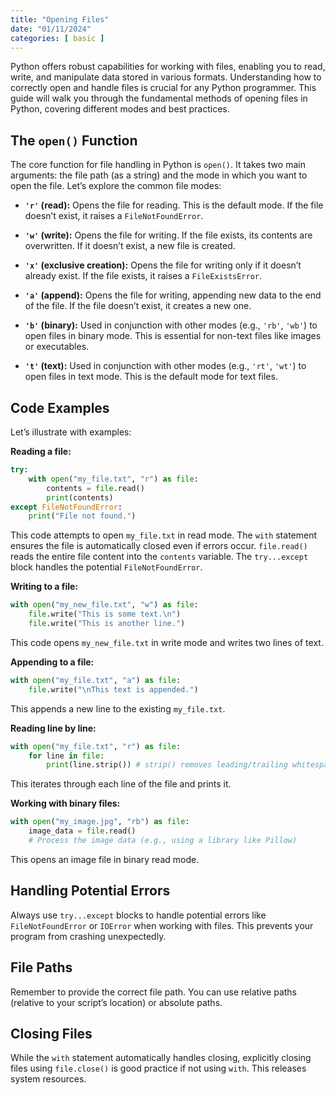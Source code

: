 ```yaml
---
title: "Opening Files"
date: "01/11/2024"
categories: [ basic ]
---
```



Python offers robust capabilities for working with files, enabling you to read, write, and manipulate data stored in various formats.  Understanding how to correctly open and handle files is crucial for any Python programmer. This guide will walk you through the fundamental methods of opening files in Python, covering different modes and best practices.


##  The `open()` Function

The core function for file handling in Python is `open()`. It takes two main arguments: the file path (as a string) and the mode in which you want to open the file.  Let's explore the common file modes:

* **`'r'` (read):** Opens the file for reading. This is the default mode.  If the file doesn't exist, it raises a `FileNotFoundError`.

* **`'w'` (write):** Opens the file for writing.  If the file exists, its contents are overwritten. If it doesn't exist, a new file is created.

* **`'x'` (exclusive creation):** Opens the file for writing only if it doesn't already exist. If the file exists, it raises a `FileExistsError`.

* **`'a'` (append):** Opens the file for writing, appending new data to the end of the file.  If the file doesn't exist, it creates a new one.

* **`'b'` (binary):** Used in conjunction with other modes (e.g., `'rb'`, `'wb'`) to open files in binary mode.  This is essential for non-text files like images or executables.

* **`'t'` (text):** Used in conjunction with other modes (e.g., `'rt'`, `'wt'`) to open files in text mode. This is the default mode for text files.


## Code Examples

Let's illustrate with examples:


**Reading a file:**

```python
try:
    with open("my_file.txt", "r") as file:
        contents = file.read()
        print(contents)
except FileNotFoundError:
    print("File not found.")
```

This code attempts to open `my_file.txt` in read mode.  The `with` statement ensures the file is automatically closed even if errors occur.  `file.read()` reads the entire file content into the `contents` variable.  The `try...except` block handles the potential `FileNotFoundError`.


**Writing to a file:**

```python
with open("my_new_file.txt", "w") as file:
    file.write("This is some text.\n")
    file.write("This is another line.")
```

This code opens `my_new_file.txt` in write mode and writes two lines of text.


**Appending to a file:**

```python
with open("my_file.txt", "a") as file:
    file.write("\nThis text is appended.")
```

This appends a new line to the existing `my_file.txt`.


**Reading line by line:**

```python
with open("my_file.txt", "r") as file:
    for line in file:
        print(line.strip()) # strip() removes leading/trailing whitespace
```

This iterates through each line of the file and prints it.


**Working with binary files:**

```python
with open("my_image.jpg", "rb") as file:
    image_data = file.read()
    # Process the image data (e.g., using a library like Pillow)
```

This opens an image file in binary read mode.


## Handling Potential Errors

Always use `try...except` blocks to handle potential errors like `FileNotFoundError` or `IOError` when working with files.  This prevents your program from crashing unexpectedly.


## File Paths

Remember to provide the correct file path. You can use relative paths (relative to your script's location) or absolute paths.


## Closing Files

While the `with` statement automatically handles closing, explicitly closing files using `file.close()` is good practice if not using `with`.  This releases system resources.






